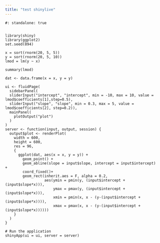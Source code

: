 ```yaml
---
title: "test shinylive"
---
```


```shinylive-r
#: standalone: true


library(shiny)
library(ggplot2)
set.seed(894)

x = sort(rnorm(20, 5, 5))
y = sort(rnorm(20, 5, 10))
lmod = lm(y ~ x)

summary(lmod)

dat <- data.frame(x = x, y = y)

ui <- fluidPage(
  sidebarPanel(
  sliderInput("intercept", "intercept", min = -10, max = 10, value = lmod$coefficients[1],step=0.5),
  sliderInput("slope", "slope", min = 0.3, max = 5, value = lmod$coefficients[2], step=0.2)),
  mainPanel(
    plotOutput("plot")
  )
)
server <- function(input, output, session) {
  output$plot <- renderPlot(
    width = 600,
    height = 600,
    res = 96,
    {
      ggplot(dat, aes(x = x, y = y)) + 
        geom_point() +
        geom_abline(slope = input$slope, intercept = input$intercept) +
        coord_fixed()+
        geom_rect(inherit.aes = F, alpha = 0.2,
                  aes(ymin = pmin(y, (input$intercept + (input$slope*x))), 
                      ymax = pmax(y, (input$intercept + (input$slope*x))), 
                      xmin = pmin(x, x - (y-(input$intercept + (input$slope*x)))),
                      xmax = pmax(x, x - (y-(input$intercept + (input$slope*x))))))
    }
  )
}

# Run the application 
shinyApp(ui = ui, server = server)


```

